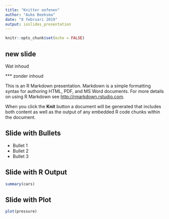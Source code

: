 ---
title: "Knitter oefenen"
author: "Auke Beeksma"
date: "8 februari 2019"
output: ioslides_presentation
---

```{r setup, include=FALSE}
knitr::opts_chunk$set(echo = FALSE)
```

## new slide
Wat inhoud

*** zonder inhoud

This is an R Markdown presentation. Markdown is a simple formatting syntax for authoring HTML, PDF, and MS Word documents. For more details on using R Markdown see <http://rmarkdown.rstudio.com>.

When you click the **Knit** button a document will be generated that includes both content as well as the output of any embedded R code chunks within the document.

## Slide with Bullets

- Bullet 1
- Bullet 2
- Bullet 3

## Slide with R Output

```{r cars, echo = TRUE, comment= " sean "}
summary(cars)
```

## Slide with Plot

```{r pressure}
plot(pressure)
```

